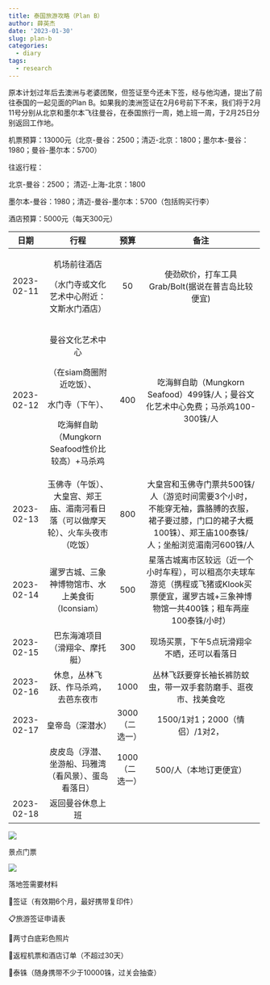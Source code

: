 ```yaml
---
title: 泰国旅游攻略（Plan B）
author: 薛英杰
date: '2023-01-30'
slug: plan-b
categories:
  - diary
tags:
  - research
---
```


原本计划过年后去澳洲与老婆团聚，但签证至今还未下签，经与他沟通，提出了前往泰国的一起见面的Plan B。如果我的澳洲签证在2月6号前下不来，我们将于2月11号分别从北京和墨尔本飞往曼谷，在泰国旅行一周，她上班一周，于2月25日分别返回工作地。

机票预算：13000元（北京-曼谷：2500；清迈-北京：1800；墨尔本-曼谷：1980；曼谷-墨尔本：5700）

往返行程：

北京-曼谷：2500； 清迈-上海-北京：1800

墨尔本-曼谷：1980；清迈-曼谷-墨尔本：5700（包括购买行李）

酒店预算：5000元（每天300元）

+------------+----------------------------------------------------------------------------------+----------------+----------------------------------------------------------------------------------------------------------------------------------------------------------+
| 日期       | 行程                                                                             | 预算           | 备注                                                                                                                                                     |
+:==========:+:================================================================================:+:==============:+:========================================================================================================================================================:+
| 2023-02-11 | 机场前往酒店                                                                     | 50             | 使劲砍价，打车工具Grab/Bolt(据说在普吉岛比较便宜)                                                                                                        |
|            |                                                                                  |                |                                                                                                                                                          |
|            | （水门寺或文化艺术中心附近：文斯水门酒店）                                       |                |                                                                                                                                                          |
+------------+----------------------------------------------------------------------------------+----------------+----------------------------------------------------------------------------------------------------------------------------------------------------------+
| 2023-02-12 | 曼谷文化艺术中心                                                                 | 400            | 吃海鲜自助（Mungkorn Seafood）499铢/人；曼谷文化艺术中心免费；马杀鸡100-300铢/人                                                                         |
|            |                                                                                  |                |                                                                                                                                                          |
|            | （在siam商圈附近吃饭）、                                                         |                |                                                                                                                                                          |
|            |                                                                                  |                |                                                                                                                                                          |
|            | 水门寺（下午）、                                                                 |                |                                                                                                                                                          |
|            |                                                                                  |                |                                                                                                                                                          |
|            | 吃海鲜自助（Mungkorn Seafood性价比较高）+马杀鸡                                  |                |                                                                                                                                                          |
+------------+----------------------------------------------------------------------------------+----------------+----------------------------------------------------------------------------------------------------------------------------------------------------------+
| 2023-02-13 | 玉佛寺（午饭）、大皇宫、郑王庙、湄南河看日落（可以做摩天轮）、火车头夜市（吃饭） | 800            | 大皇宫和玉佛寺门票共500铢/人（游览时间需要3个小时，不能穿无袖，露胳膊的衣服，裙子要过膝，门口的裙子大概100铢）、郑王庙100泰铢/人；坐船浏览湄南河600铢/人 |
+------------+----------------------------------------------------------------------------------+----------------+----------------------------------------------------------------------------------------------------------------------------------------------------------+
| 2023-02-14 | 暹罗古城、三象神博物馆市、水上美食街（Iconsiam）                                 | 500            | 星落古城离市区较远（近一个小时车程），可以租高尔夫球车游览（携程或飞猪或Klook买票便宜，暹罗古城+三象神博物馆一共400铢；租车两座100泰铢/小时）            |
+------------+----------------------------------------------------------------------------------+----------------+----------------------------------------------------------------------------------------------------------------------------------------------------------+
| 2023-02-15 | 巴东海滩项目（滑翔伞、摩托艇）                                                   | 300            | 现场买票，下午5点玩滑翔伞不晒，还可以看落日                                                                                                              |
+------------+----------------------------------------------------------------------------------+----------------+----------------------------------------------------------------------------------------------------------------------------------------------------------+
| 2023-02-16 | 休息，丛林飞跃、作马杀鸡，去芭东夜市                                             | 1000           | 丛林飞跃要穿长袖长裤防蚊虫，带一双手套防磨手、逛夜市、找美食吃                                                                                           |
+------------+----------------------------------------------------------------------------------+----------------+----------------------------------------------------------------------------------------------------------------------------------------------------------+
| 2023-02-17 | 皇帝岛（深潜水）                                                                 | 3000（二选一） | 1500/1对1；2000（情侣）/1对2，                                                                                                                           |
+------------+----------------------------------------------------------------------------------+----------------+----------------------------------------------------------------------------------------------------------------------------------------------------------+
|            | 皮皮岛（浮潜、坐游船、玛雅湾（看风景）、蛋岛看落日）                             | 1000（二选一） | 500/人（本地订更便宜）                                                                                                                                   |
+------------+----------------------------------------------------------------------------------+----------------+----------------------------------------------------------------------------------------------------------------------------------------------------------+
| 2023-02-18 | 返回曼谷休息上班                                                                 |                |                                                                                                                                                          |
+------------+----------------------------------------------------------------------------------+----------------+----------------------------------------------------------------------------------------------------------------------------------------------------------+

![](images/dd3131f1cb5c96200722dbe34e5630d.jpg)

景点门票

![](images/4cf1fe393541014f60a043985bafc6d.jpg)

落地签需要材料

📕签证（有效期6个月，最好携带复印件）

📋旅游签证申请表

👤两寸白底彩色照片

🛫返程机票和酒店订单（不超过30天）

🐷泰铢（随身携带不少于10000铢，过关会抽查）
